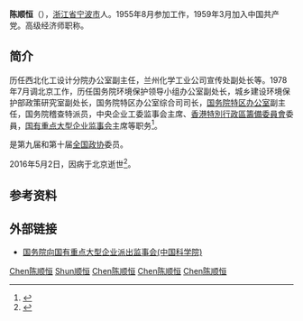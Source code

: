 '''陈顺恒'''（{{bd|1937年|3月|2016年|5月2日|catIdx=Chen陈顺恒}}），[[浙江省|浙江省]][[宁波市|宁波市]]人。1955年8月参加工作，1959年3月加入中国共产党。高级经济师职称。

==简介==
历任西北化工设计分院办公室副主任，兰州化学工业公司宣传处副处长等。1978年7月调北京工作，历任国务院环境保护领导小组办公室副处长，城乡建设环境保护部政策研究室副处长，国务院特区办公室综合司司长，[[国务院特区办公室|国务院特区办公室]]副主任，国务院稽查特派员，中央企业工委监事会主席、[[香港特別行政區籌備委員會|香港特別行政區籌備委員會]]委員，[[国有重点大型企业监事会|国有重点大型企业监事会]]主席等职务<ref>{{cite web|title=国有重点大型企业监事会原主席陈顺恒逝世，享年79岁|url=http://www.thepaper.cn/newsDetail_forward_1474646|publisher=澎湃新闻|accessdate=2016-05-25|archive-date=2016-05-28|archive-url=https://web.archive.org/web/20160528040443/http://www.thepaper.cn/newsDetail_forward_1474646|dead-url=no}}</ref>。

是第九届和第十届[[全国政协|全国政协]]委员。

2016年5月2日，因病于北京逝世<ref>{{cite news |author=新华社 |url=http://news.xinhuanet.com/2016-05/26/c_1118934116.htm |title=陈顺恒同志逝世 |work=新华网 |date=2016-05-26 |accessdate=2016-05-26 |archive-date=2016-06-30 |archive-url=https://web.archive.org/web/20160630222545/http://news.xinhuanet.com/2016-05/26/c_1118934116.htm |dead-url=no }}</ref>。

== 参考资料 ==
{{reflist}}

==外部链接==
*[https://web.archive.org/web/20070927224522/http://www.cas.ac.cn/html/Dir/2000/08/18/9638.htm 国务院向国有重点大型企业派出监事会(中国科学院)]

[[Category:宁波人|Chen陈顺恒]]
[[Category:陈姓|Shun顺恒]]
[[Category:中华人民共和国政府官员|Chen陈顺恒]]
[[Category:第九屆全國政協委員|Chen陈顺恒]]
[[Category:第十届全国政协委员|Chen陈顺恒]]
